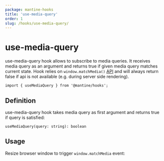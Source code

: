```yaml
---
package: mantine-hooks
title: 'use-media-query'
order: 1
slug: /hooks/use-media-query/
---
```



# use-media-query

<PageHeader
  source="mantine-hooks/src/hooks/use-media-query/use-media-query.ts"
  docs="hooks/use-media-query.mdx"
  package="@mantine/hooks"
/>

use-media-query hook allows to subscribe to media queries. It receives media query as an argument and returns true if given media query matches current state. Hook relies on `window.matchMedia()` [API](https://developer.mozilla.org/en-US/docs/Web/API/Window/matchMedia) and will always return false if api is not available (e.g. during server side rendering).

```tsx
import { useMediaQuery } from '@mantine/hooks';
```

## Definition

use-media-query hook takes media query as first argument and returns true if query is satisfied:

```tsx
useMediaQuery(query: string): boolean
```

## Usage

Resize browser window to trigger `window.matchMedia` event:

<UseBreakpointDemo />
